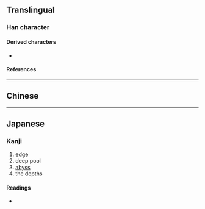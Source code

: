 {{also|淵}}
{{character info}}
==Translingual==

===Han character===
{{Han char|rn=85|rad=水|as=08|sn=11|four=|canj=ELFL|ids=⿰氵𫂱}}

====Derived characters====
* {{l|mul|[[𫯶]], [[𡈛]]}}

====References====
{{Han ref|kx=0633.371|dkj=17750|dj=1039.190|hdz=31654.020|uh=6E0A}}

----

==Chinese==
{{zh-see|淵}}

----

==Japanese==

===Kanji===
{{ja-kanji|grade=|rs=水08|kyu=淵}}

# [[edge]]
# deep pool
# [[abyss]]
# the depths

====Readings====
* {{ja-readings|on=[[えん]] (en)|kun=[[ふち]] (fuchi), [[ぶち]] (buchi)}}